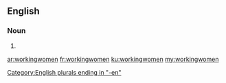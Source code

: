 ==English==

===Noun===
{{head|en|plural}}

# {{plural of|workingwoman|lang=en}}

[[Category:English plurals ending in "-en"]]

[[ar:workingwomen]]
[[fr:workingwomen]]
[[ku:workingwomen]]
[[my:workingwomen]]